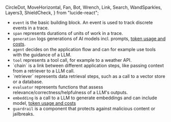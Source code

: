   CircleDot,
  MoveHorizontal,
  Fan,
  Bot,
  Wrench,
  Link,
  Search,
  WandSparkles,
  Layers3,
  ShieldCheck,
} from "lucide-react";

- <CircleDot size={16} className="text-muted-green inline mr-1" /> `event` is the
  basic building block. An event is used to track discrete events in a trace.
- <MoveHorizontal size={16} className="text-muted-blue inline mr-1" /> `span` represents
  durations of units of work in a trace.
- <Fan size={16} className="text-muted-magenta inline mr-1" /> `generation` logs
  generations of AI models incl. prompts, [token usage and costs](/docs/observability/features/token-and-cost-tracking).
- <Bot size={16} className="text-purple-600 inline mr-1" /> `agent` decides on the
  application flow and can for example use tools with the guidance of a LLM.
- <Wrench size={16} className="text-orange-600 inline mr-1" /> `tool` represents
  a tool call, for example to a weather API.
- <Link size={16} className="text-pink-600 inline mr-1" /> `chain` is a link between
  different application steps, like passing context from a retriever to a LLM call.
- <Search size={16} className="text-teal-600 inline mr-1" /> `retriever` represents
  data retrieval steps, such as a call to a vector store or a database.
- <WandSparkles size={16} className="text-indigo-600 inline mr-1" /> `evaluator`
  represents functions that assess relevance/correctness/helpfulness of a LLM's outputs.
- <Layers3 size={16} className="text-amber-600 inline mr-1" /> `embedding` is a call to a LLM to generate embeddings and can include model, [token usage and costs](/docs/observability/features/token-and-cost-tracking)
- <ShieldCheck size={16} className="text-red-600 inline mr-1" /> `guardrail` is a
  component that protects against malicious content or jailbreaks.
